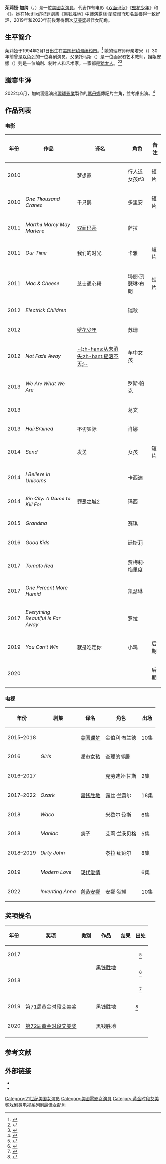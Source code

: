 {{noteTA
|G1= Movie
|G2= TV
}}

{{艺人<!--导演、男演员、女演员、男歌手、女歌手、节目主持-->
| 图片     =Julia Garner in 2020, cropped.jpg
| 图片简介 = 茱莉娅·加纳在2020年的[[柏林国际电影节|柏林国际电影节]]中
| 姓名     = 茱莉娅·加纳
| 类型     = 女艺人
| 原名     = 
| 英文名   = {{lang|en|Julia Garner}}
| 綽號     = 
| 国籍     = {{USA}}
| 出生日期 = {{Birth date and age|1994|2|1}}
| 出生地点 = {{USA}}[[紐約州|紐約州]][[紐約市|紐約市]]
| 职业     = [[演員|演員]]
| 母校     = [[哥伦比亚大学|哥伦比亚大学]]
| 配偶     = {{marriage|马克·福斯特|2019}} 
| 儿女     = 
| 父母     = <!-- {{lang|en|Thomas Garner & Tami Gingold}} -->
| 亲属     = <!-- {{lang|en|Anna Garner}} -->
| 活跃年代 = 2010年至今
| 代表作   = {{plainlist|
* 《[[双面玛莎|双面玛莎]]》
* 《[[壁花少年_(电影)|壁花少年]]》
* 《{{link-en|吾辈本如斯|We Are What We Are (2013 film)}}》
* 《[[黑钱胜地|黑钱胜地]]》
* 《{{link-en|脏约翰|Dirty John (TV series)}}》
}}
| 著名角色 = 
| 经纪公司 = 
| 奖项     = <!-- {{Awards|award= |year= |title= }} -->
| 网站     = <!-- {{URL|www.example.com}} -->
| IMDb     = 3400186
}}
'''茱莉娅·加纳'''（{{lang-en|'''Julia Garner'''}}，{{bd|1994年|2月1日|catIdx=J}}）是一位[[美國|美國]][[女演員|女演員]]，代表作有电影《[[双面玛莎|双面玛莎]]》《[[壁花少年_(电影)|壁花少年]]》和《{{link-en|吾辈本如斯|We Are What We Are (2013 film)}}》。她在[[Netflix|Netflix]]的犯罪劇集《[[黑钱胜地|黑钱胜地]]》中飾演露絲·蘭莫爾而知名並獲得一致好評，2019年和2020年前後奪得兩次[[艾美獎|艾美獎]]最佳女配角。

== 生平简介 ==
茱莉娅于1994年2月1日出生在[[美国|美国]][[纽约州|纽约州]][[纽约市|纽约市]]。<ref>{{cite web |last=Macaulay |first=Scott |title=Julia Garner | New Faces of 2012 | Series | Filmmaker Magazine |url=http://filmmakermagazine.com/people/julia-garner/ |publisher=《{{link-en|电影制作人 (杂志)|Filmmaker (magazine)|电影制作人}}》 |date=2012-11-05 |location=美国纽约 |accessdate=2014-03-18 |language=en |archive-date=2021-02-14 |archive-url=https://web.archive.org/web/20210214102809/https://filmmakermagazine.com/people/julia-garner/ |dead-url=no }}</ref> 她的理疗师母亲塔米（{{lang|en|Tami Gingold}}）30年前曾是[[以色列|以色列]]的一位喜剧演员，父亲托马斯（{{lang|en|Thomas Garner}}）是一位画家和艺术教师，姐姐安娜（{{lang|en|Anna Garner}}）则是一位编剧、制片人和艺术家，一家都是[[犹太人|犹太人]]。<ref name=nyt1>{{cite web |last=Shattuck |first=Kathryn |title=Already a Cinema Veteran at 19 |url=http://www.nytimes.com/2013/03/03/movies/julia-garner-in-electrick-children.html |publisher=《[[纽约时报|纽约时报]]》 |date=2013-03-01 |location=美国纽约 |language=en |access-date=2014-04-02 |archive-date=2021-02-13 |archive-url=https://web.archive.org/web/20210213045643/https://www.nytimes.com/2013/03/03/movies/julia-garner-in-electrick-children.html |dead-url=no }}</ref><ref>{{cite web |url=https://www.tvovermind.com/five-things-didnt-know-julia-garner/ |title=Five Things You Didn't Know About Julia Garner |publisher=''TVOvermind'' |last=Berman |first=Nat |date=2017-08-04 |accessdate=2019-06-02 |language=en |archive-date=2019-07-24 |archive-url=https://web.archive.org/web/20190724195619/https://www.tvovermind.com/five-things-didnt-know-julia-garner/ |dead-url=no }}</ref>

== 職業生涯 ==
2022年6月，加納獲邀演出[[环球影业|環球影業]]製作的[[瑪丹娜|瑪丹娜]]傳記片主角，並考慮出演。<ref>{{cite news |author1=Matt Donnelly |author2=Ramin Setoodeh |title=Julia Garner Offered Madonna Role in Universal Biopic (EXCLUSIVE) |url=https://variety.com/2022/film/news/julia-garner-madonna-biopic-lead-role-1235287260/ |accessdate=2022-06-08 |work=Variety}}</ref>

== 作品列表 ==
=== 电影 ===
{| class="wikitable sortable" style="text-align:center"
|-
! 年份 !! 作品 !! 译名 !! 角色 !! class="unsortable" | 备注
|-
| 2010 || ''{{sort|Dreamer, The|The Dreamer}}'' || 梦想家 || 行人道女孩#3 || 短片
|-
| 2010 || ''One Thousand Cranes'' || 千只鹤 || 多里安 || 短片
|-
| 2011 || ''Martha Marcy May Marlene'' || [[双面玛莎|双面玛莎]] || 萨拉 ||
|-
| 2011 || ''Our Time'' || 我们的时光 || 卡雅 || 短片
|-
| 2011 || ''Mac & Cheese'' || 芝士通心粉 || 玛丽·凯瑟琳·布朗 || 短片
|-
| 2012 || ''Electrick Children'' || {{link-en|为子寻父|Electrick Children}} || 瑞秋 ||
|-
| 2012 || ''{{sort|Perks of Being a Wallflower, The|The Perks of Being a Wallflower}}'' || [[壁花少年_(电影)|壁花少年]] || 苏珊 ||
|-
| 2012 || ''Not Fade Away'' || [[摇滚不灭|-{zh-hans:从未消失;zh-hant:摇滚不灭;}-]] || 车中女孩 ||
|-
| 2013 || ''We Are What We Are'' || {{link-en|吾辈本如斯|We Are What We Are (2013 film)}} || 罗斯·帕克 ||
|-
| 2013 || ''{{sort|Last Exorcism Part II, The|The Last Exorcism Part II}}'' || {{link-en|最后一次驱魔2|The Last Exorcism Part II}} || 葛文 ||
|-
| 2013 || ''HairBrained'' || 不切实际 || 肖娜 ||
|-
| 2014 || ''Send'' || 发送 || 女孩 || 短片
|-
| 2014 || ''I Believe in Unicorns'' || {{link-en|我相信独角兽|I Believe in Unicorns}} || 卡西迪 ||
|-
| 2014 || ''Sin City: A Dame to Kill For'' || [[罪恶之城2|罪恶之城2]] || 玛西 ||
|-
| 2015 || ''Grandma'' || {{link-en|拉嬤上路|Grandma (film)}} || 赛琪 ||
|-
| 2016 || ''Good Kids'' || {{link-en|好孩子 (电影)|Good Kids|好孩子}} || 廷斯莉 ||
|-
| 2017 || ''Tomato Red'' || {{link-en|番茄红|Tomato Red}} || 贾梅莉·梅里度 ||
|-
| 2017 || ''One Percent More Humid'' || {{link-en|被蹂躏的她|One Percent More Humid}} || 凯瑟琳 ||
|-
| 2017 || ''Everything Beautiful Is Far Away'' || {{link-en|美景不可及|Everything Beautiful Is Far Away (film)}} || 罗拉 ||
|-
| 2019 || ''You Can't Win'' || 就是吃定你 || 小鸡 || 后期
|-
| 2020 || ''{{sort|Assistant, The|The Assistant}}'' || {{link-en|助理 (2020 电影)|The Assistant (upcoming film)|助理}} || || 后期
|}

=== 电视 ===
{| class="wikitable sortable" style="text-align:center"
|-
! 年份 !! 剧集 !! 译名 !! 角色 !! data-sort-type=number | 出场
|-
| 2015–2018 || ''{{sort|Americans, The|The Americans}}'' || [[美国谍梦|美国谍梦]] || 金伯利·布兰德 || 10集
|-
| 2016 || ''Girls'' || [[衰姐们|都市女孩]] || 查理的邻居 || {{sort|1|第5季第6集《中央公园的恐慌》}}
|-
| 2016–2017 || ''{{sort|Get Down, The|The Get Down}}'' || {{link-en|少年嘻哈梦|The Get Down}} || 克劳迪娅·甘斯 || 2集
|-
| 2017–2022 || ''Ozark'' || [[黑钱胜地|黑钱胜地]] || 露丝·兰莫尔 || 18集
|-
| 2018 || ''Waco'' || {{link-en|韦科惨案 (迷你剧)|Waco (miniseries)|韦科惨案}} || 米歇尔·琼斯 || 6集
|-
| 2018 || ''Maniac'' || [[疯子_(电视剧)|疯子]] || 艾莉·兰茨贝格 || 5集
|-
| 2018–2019 || ''Dirty John'' || {{link-en|脏约翰|Dirty John (TV series)}} || 泰拉·纽厄尔 || 8集
|-
| 2019 || ''Modern Love'' || [[现代爱情|现代爱情]] ||  || 6集
|-
| 2022 || ''Inventing Anna'' || [[創造安娜|創造安娜]] || 安娜·狄維 || 10集
|}

== 奖项提名 ==
{| class="wikitable sortable" style="text-align:center"
|-
! 年份 !! 奖项 !! 类别 !! 作品 !! 结果 !! class="unsortable" | 出处
|-
| 2017 || {{sort|Boston Globe, Best TV Performances|《[[波士顿环球报|波士顿环球报]]》最佳电视表演}} || {{sort|Actor, TV|最佳电视表演}}
| rowspan="4" | [[黑钱胜地|黑钱胜地]]
| {{获奖}}
| style="text-align:center; vertical-align:center;" | <ref>{{cite web |url=https://www.bostonglobe.com/arts/television/2017/12/28/the-best-performances/2StnVCX5bpfY3vu4lFhUQK/story.html |title=The best TV performances of 2017 - The Boston Globe |work=波士顿环球报 |last=Gilbert |first=Matthew |date={{dts|2017|12|28}} |location=波士顿 |access-date={{dts|2019|6|2}} |language=en |archive-date=2020-11-09 |archive-url=https://web.archive.org/web/20201109034624/https://www.bostonglobe.com/arts/television/2017/12/28/the-best-performances/2StnVCX5bpfY3vu4lFhUQK/story.html |dead-url=no }}</ref>
|-
| rowspan="4" | 2018
| rowspan="2" | {{sort|Screen Actors Guild Awards, 25th|[[第25届美国演员工会奖|第25届]][[美国演员工会奖|美国演员工会奖]]}}
| {{sort|Actor, Drama Series|{{link-en|美国演员工会奖电视戏剧类最佳女演员|Screen Actors Guild Award for Outstanding Performance by a Female Actor in a Drama Series|电视戏剧类最佳女演员}}}}
| {{提名}}
| style="text-align:center; vertical-align:center;" rowspan="2" | <ref name="25saga">{{cite web |url=https://www.sagawards.org/node/7686/ |title=The 25th Annual Screen Actors Guild Awards |website=美国演员工会奖 |date={{dts|2019|1|27}} |location=洛杉矶 |access-date={{dts|2019|6|2}} |language=en |archive-date=2021-02-28 |archive-url=https://web.archive.org/web/20210228125107/https://www.sagawards.org/node/7686/ |dead-url=no }}</ref>
|-
| {{sort|Ensemble, Drama Series|{{link-en|美国演员工会奖电视戏剧类最佳集体演出|Screen Actors Guild Award for Outstanding Performance by an Ensemble in a Drama Series|电视戏剧类最佳集体演出}}}}
| {{提名}}
|-
| rowspan="2" | {{sort|Critics' Choice Television Awards, 9th|{{link-en|第9届评论家选择电视奖|9th Critics' Choice Television Awards|第9届}}{{link-en|评论家选择电视奖|Critics' Choice Television Awards}}}}
| {{sort|Actor, Supporting, Drama Series|{{link-en|评论家选择电视奖剧情类最佳女配角|Critics' Choice Television Award for Best Supporting Actress in a Drama Series|剧情类最佳女配角}}}}
| {{提名}}
| style="text-align:center; vertical-align:center;" rowspan="2" | <ref name="9cca">{{cite web |url=http://www.criticschoice.com/critics-choice-awards/ |title=Critics' Choice Awards |website=评论家选择奖 |date={{dts|2019|1|13}} |location=洛杉矶 |access-date={{dts|2019|6|2}} |language=en |archive-date=2017-12-07 |archive-url=https://web.archive.org/web/20171207072408/http://www.criticschoice.com/critics-choice-awards/ |dead-url=no }}</ref>
|-
| {{sort|Actor, Supporting, Movie/Miniseries|{{link-en|评论家选择电视奖电视电影/限定剧最佳女配角|Critics' Choice Television Award for Best Supporting Actress in a Movie/Miniseries|电视电影/限定剧最佳女配角}}}}
| {{link-en|脏约翰|Dirty John (TV series)}}
| {{提名}}
|-
| 2019
| [[第71届黄金时段艾美奖|第71届]][[黄金时段艾美奖|黄金时段艾美奖]]
| {{sort|Actor, Supporting, Drama Series|{{link-en|黄金时段艾美奖最佳剧情类剧集女配角|Primetime Emmy Award for Outstanding Supporting Actress in a Drama Series|剧情类最佳女配角}}}}
| 黑钱胜地
| {{获奖}}
| <ref>{{cite web |title=COMPLETE LISTING OF 71{{sup|st}} EMMY{{sup|®}} AWARDS WINNERS |url=https://www.emmys.com/sites/default/files/press/71st-emmy-winners-v1.pdf |date={{dts|2019|9|22}} |website=艾美奖 |location=洛杉矶 |language=en |page=9 |quote=OUTSTANDING SUPPORTING ACTRESS IN A DRAMA SERIES [–] JULIA GARNER as Ruth Langmore [–] Ozark [–] NETFLIX |access-date={{dts|2019|9|22}} |archive-date=2019-09-23 |archive-url=https://web.archive.org/web/20190923063139/https://www.emmys.com/sites/default/files/press/71st-emmy-winners-v1.pdf |dead-url=no }}</ref>
|-
| 2020
| [[第72届黄金时段艾美奖|第72届]][[黄金时段艾美奖|黄金时段艾美奖]]
| {{sort|Actor, Supporting, Drama Series|{{link-en|黄金时段艾美奖最佳剧情类剧集女配角|Primetime Emmy Award for Outstanding Supporting Actress in a Drama Series|剧情类最佳女配角}}}}
| 黑钱胜地
| {{获奖}}
|
|-
|}

==参考文献==
{{reflist|2}}

==外部链接==
* {{IMDb name|3400186}}
* {{Mtime people|1806379}}
{{黄金时段艾美奖最佳戏剧类电视系列剧女配角}}
{{Authority control}}
{{DEFAULTSORT:J}}
[[Category:21世纪美国女演员|Category:21世纪美国女演员]]
[[Category:美國電影女演員|Category:美國電影女演員]]
[[Category:黄金时段艾美奖戏剧类电视系列剧最佳女配角|Category:黄金时段艾美奖戏剧类电视系列剧最佳女配角]]